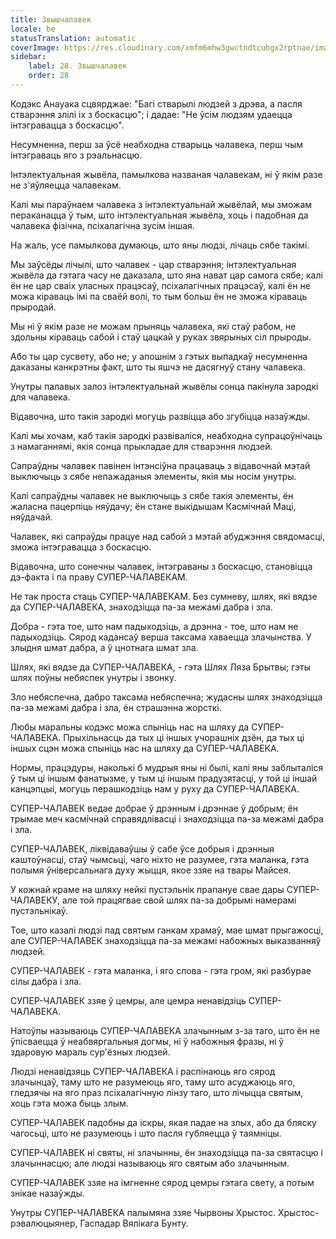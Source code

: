 ```yaml
---
title: Звышчалавек
locale: be
statusTranslation: automatic
coverImage: https://res.cloudinary.com/xmfm6mhw3gwctndtcubgx2rptnae/image/upload/v1741354419/small_cover_la_gran_rebelion_28716e29d2.webp
sidebar:
    label: 28. Звышчалавек
    order: 28
---
```

Кодэкс Анауака сцвярджае: "Багі стварылі людзей з дрэва, а пасля стварэння злілі іх з боскасцю"; і дадае: "Не ўсім людзям удаецца інтэгравацца з боскасцю".

Несумненна, перш за ўсё неабходна стварыць чалавека, перш чым інтэграваць яго з рэальнасцю.

Інтэлектуальная жывёла, памылкова названая чалавекам, ні ў якім разе не з'яўляецца чалавекам.

Калі мы параўнаем чалавека з інтэлектуальнай жывёлай, мы зможам пераканацца ў тым, што інтэлектуальная жывёла, хоць і падобная да чалавека фізічна, псіхалагічна зусім іншая.

На жаль, усе памылкова думаюць, што яны людзі, лічаць сябе такімі.

Мы заўсёды лічылі, што чалавек - цар стварэння; інтэлектуальная жывёла да гэтага часу не даказала, што яна нават цар самога сябе; калі ён не цар сваіх уласных працэсаў, псіхалагічных працэсаў, калі ён не можа кіраваць імі па сваёй волі, то тым больш ён не зможа кіраваць прыродай.

Мы ні ў якім разе не можам прыняць чалавека, які стаў рабом, не здольны кіраваць сабой і стаў цацкай у руках звярыных сіл прыроды.

Або ты цар сусвету, або не; у апошнім з гэтых выпадкаў несумненна даказаны канкрэтны факт, што ты яшчэ не дасягнуў стану чалавека.

Унутры палавых залоз інтэлектуальнай жывёлы сонца пакінула зародкі для чалавека.

Відавочна, што такія зародкі могуць развіцца або згубіцца назаўжды.

Калі мы хочам, каб такія зародкі развіваліся, неабходна супрацоўнічаць з намаганнямі, якія сонца прыкладае для стварэння людзей.

Сапраўдны чалавек павінен інтэнсіўна працаваць з відавочнай мэтай выключыць з сябе непажаданыя элементы, якія мы носім унутры.

Калі сапраўдны чалавек не выключыць з сябе такія элементы, ён жаласна пацерпіць няўдачу; ён стане выкідышам Касмічнай Маці, няўдачай.

Чалавек, які сапраўды працуе над сабой з мэтай абуджэння свядомасці, зможа інтэгравацца з боскасцю.

Відавочна, што сонечны чалавек, інтэграваны з боскасцю, становіцца дэ-факта і па праву СУПЕР-ЧАЛАВЕКАМ.

Не так проста стаць СУПЕР-ЧАЛАВЕКАМ. Без сумневу, шлях, які вядзе да СУПЕР-ЧАЛАВЕКА, знаходзіцца па-за межамі дабра і зла.

Добра - гэта тое, што нам падыходзіць, а дрэнна - тое, што нам не падыходзіць. Сярод кадансаў верша таксама хаваецца злачынства. У злыдня шмат дабра, а ў цнотнага шмат зла.

Шлях, які вядзе да СУПЕР-ЧАЛАВЕКА, - гэта Шлях Ляза Брытвы; гэты шлях поўны небяспек унутры і звонку.

Зло небяспечна, дабро таксама небяспечна; жудасны шлях знаходзіцца па-за межамі дабра і зла, ён страшэнна жорсткі.

Любы маральны кодэкс можа спыніць нас на шляху да СУПЕР-ЧАЛАВЕКА. Прыхільнасць да тых ці іншых учорашніх дзён, да тых ці іншых сцэн можа спыніць нас на шляху да СУПЕР-ЧАЛАВЕКА.

Нормы, працэдуры, наколькі б мудрыя яны ні былі, калі яны заблыталіся ў тым ці іншым фанатызме, у тым ці іншым прадузятасці, у той ці іншай канцэпцыі, могуць перашкодзіць нам у руху да СУПЕР-ЧАЛАВЕКА.

СУПЕР-ЧАЛАВЕК ведае добрае ў дрэнным і дрэннае ў добрым; ён трымае меч касмічнай справядлівасці і знаходзіцца па-за межамі дабра і зла.

СУПЕР-ЧАЛАВЕК, ліквідаваўшы ў сабе ўсе добрыя і дрэнныя каштоўнасці, стаў чымсьці, чаго ніхто не разумее, гэта маланка, гэта полымя ўніверсальнага духу жыцця, якое ззяе на твары Майсея.

У кожнай краме на шляху нейкі пустэльнік прапануе свае дары СУПЕР-ЧАЛАВЕКУ, але той працягвае свой шлях па-за добрымі намерамі пустэльнікаў.

Тое, што казалі людзі пад святым ганкам храмаў, мае шмат прыгажосці, але СУПЕР-ЧАЛАВЕК знаходзіцца па-за межамі набожных выказванняў людзей.

СУПЕР-ЧАЛАВЕК - гэта маланка, і яго слова - гэта гром, які разбурае сілы дабра і зла.

СУПЕР-ЧАЛАВЕК ззяе ў цемры, але цемра ненавідзіць СУПЕР-ЧАЛАВЕКА.

Натоўпы называюць СУПЕР-ЧАЛАВЕКА злачынным з-за таго, што ён не ўпісваецца ў неабвяргальныя догмы, ні ў набожныя фразы, ні ў здаровую мараль сур'ёзных людзей.

Людзі ненавідзяць СУПЕР-ЧАЛАВЕКА і распінаюць яго сярод злачынцаў, таму што не разумеюць яго, таму што асуджаюць яго, гледзячы на яго праз псіхалагічную лінзу таго, што лічыцца святым, хоць гэта можа быць злым.

СУПЕР-ЧАЛАВЕК падобны да іскры, якая падае на злых, або да бляску чагосьці, што не разумеюць і што пасля губляецца ў таямніцы.

СУПЕР-ЧАЛАВЕК ні святы, ні злачынны, ён знаходзіцца па-за святасцю і злачыннасцю; але людзі называюць яго святым або злачынным.

СУПЕР-ЧАЛАВЕК ззяе на імгненне сярод цемры гэтага свету, а потым знікае назаўжды.

Унутры СУПЕР-ЧАЛАВЕКА палымяна ззяе Чырвоны Хрыстос. Хрыстос-рэвалюцыянер, Гаспадар Вялікага Бунту.

